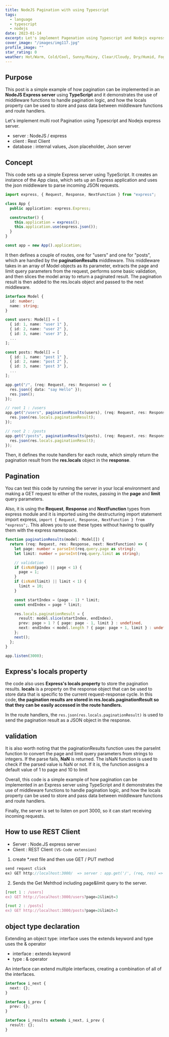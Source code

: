 ```yaml
---
title: NodeJS Pagination with using Typescript
tags:
  - language
  - typescript
  - nodejs
date: 2023-01-14
excerpt: Let's implement Pagenation using Typescript and Nodejs express server.
cover_image: "/images/img117.jpg"
profile_image: ""
star_rating: 0
weather: Hot/Warm, Cold/Cool, Sunny/Rainy, Clear/Cloudy, Dry/Humid, Foggy/Misty, Gusty/Windy, Thunder/Lightning
---
```


## Purpose

This post is a simple example of how pagination can be implemented in an **NodeJS Express server** using **TypeScript** and it demonstrates the use of middleware functions to handle pagination logic, and how the locals property can be used to store and pass data between middleware functions and route handlers.

Let's implement multi root Pagination using Typescript and Nodejs express server.

- server : NodeJS / express
- client : Rest Client
- database : internal values, Json placeholder, Json server

## Concept

This code sets up a simple Express server using TypeScript. It creates an instance of the App class, which sets up an Express application and uses the json middleware to parse incoming JSON requests.

```typescript
import express, { Request, Response, NextFunction } from "express";

class App {
  public application: express.Express;

  constructor() {
    this.application = express();
    this.application.use(express.json());
  }
}

const app = new App().application;
```

It then defines a couple of routes, one for "users" and one for "posts", which are handled by the **paginationResults** middleware. This middleware takes in an array of Model objects as its parameter, extracts the page and limit query parameters from the request, performs some basic validation, and then slices the model array to return a paginated result. The pagination result is then added to the res.locals object and passed to the next middleware.

```typescript
interface Model {
  id: number;
  name: string;
}

const users: Model[] = [
  { id: 1, name: "user 1" },
  { id: 2, name: "user 2" },
  { id: 3, name: "user 3" },
  ...
];

const posts: Model[] = [
  { id: 1, name: "post 1" },
  { id: 2, name: "post 2" },
  { id: 3, name: "post 3" },
  ...
];

app.get("/", (req: Request, res: Response) => {
  res.json({ data: "say Hello" });
  res.json();
});

// root 1 : /users
app.get("/users", paginationResults(users), (req: Request, res: Response) => {
  res.json(res.locals.paginationResult);
});

// root 2 : /posts
app.get("/posts", paginationResults(posts), (req: Request, res: Response) => {
  res.json(res.locals.paginationResult);
});
```

Then, it defines the route handlers for each route, which simply return the pagination result from the **res.locals** object in the **response**.

## Pagination

You can test this code by running the server in your local environment and making a GET request to either of the routes, passing in the **page** and **limit** query parameters.

Also, it is using the **Request**, **Response** and **NextFunction** types from express module and it is imported using the destructuring import statement import express, `import { Request, Response, NextFunction } from "express";`. This allows you to use these types without having to qualify them with the express namespace.

```typescript
function paginationResults(model: Model[]) {
  return (req: Request, res: Response, next: NextFunction) => {
    let page: number = parseInt(req.query.page as string);
    let limit: number = parseInt(req.query.limit as string);

    // validation
    if (isNaN(page) || page < 1) {
      page = 1;
    }
    if (isNaN(limit) || limit < 1) {
      limit = 10;
    }

    const startIndex = (page - 1) * limit;
    const endIndex = page * limit;

    res.locals.paginationResult = {
      result: model.slice(startIndex, endIndex),
      prev: page > 1 ? { page: page - 1, limit } : undefined,
      next: endIndex < model.length ? { page: page + 1, limit } : undefined,
    };
    next();
  };
}

app.listen(3000);
```

## Express's locals property

the code also uses **Express's locals property** to store the pagination results. **locals** is a property on the response object that can be used to store data that is specific to the current request-response cycle. In this code, **the pagination results are stored in res.locals.paginationResult so that they can be easily accessed in the route handlers.**

In the route handlers, the `res.json(res.locals.paginationResult)` is used to send the pagination result as a JSON object in the response.

## validation

It is also worth noting that the paginationResults function uses the parseInt function to convert the page and limit query parameters from strings to integers. If the parse fails, **NaN** is returned. The isNaN function is used to check if the parsed value is NaN or not. If it is, the function assigns a default value of 1 to page and 10 to limit

Overall, this code is a simple example of how pagination can be implemented in an Express server using TypeScript and it demonstrates the use of middleware functions to handle pagination logic, and how the locals property can be used to store and pass data between middleware functions and route handlers.

Finally, the server is set to listen on port 3000, so it can start receiving incoming requests.

## How to use REST Client

- Server : Node.JS express server
- Client : REST Client `(VS-Code extension)`

1. create \*.rest file and then use GET / PUT method

```typescript
send request click
ex) GET http://localhost:3000/  => server : app.get('/', (req, res) => {});
```

2. Sends the Get Mehthod including page&limit query to the server.

```typescript
[root 1 : /users]
ex) GET http://localhost:3000/users?page=2&limit=3

[root 2 : /posts]
ex) GET http://localhost:3000/posts?page=2&limit=3
```

## object type declaration

Extending an object type: interface uses the extends keyword and type uses the & operator

- interface : extends keyword
- type : & operator

An interface can extend multiple interfaces, creating a combination of all of the interfaces.

```typescript
interface i_next {
  next: {};
}

interface i_prev {
  prev: {};
}

interface i_results extends i_next, i_prev {
  result: {};
}
```
